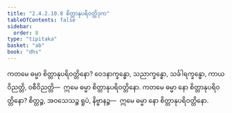```yaml
---
title: "2.4.2.10.8 စိတ္တာနုပရိဝတ္တိဒုက"
tableOfContents: false
sidebar:
  order: 8
type: "tipitaka"
basket: "ab"
book: "dhs"
---
```



<DynamicBreadcrumb />

<Division number="1539" book="dhs" e="ch" v="29" p="288">

<Paragraph number="2250" book="dhs">
ကတမေ ဓမ္မာ စိတ္တာနုပရိဝတ္တိနော? ဝေဒနာက္ခန္ဓော, သညာက္ခန္ဓော, သင်္ခါရက္ခန္ဓော, ကာယဝိညတ္တိ, ဝစီဝိညတ္တိ—  ဣမေ ဓမ္မာ စိတ္တာနုပရိဝတ္တိနော.
</Paragraph>

</Division>
<Division number="1540" book="dhs" e="ch" v="29" p="288">

<Paragraph number="2251" book="dhs">
ကတမေ ဓမ္မာ နော စိတ္တာနုပရိဝတ္တိနော? စိတ္တဉ္စ, အဝသေသဉ္စ ရူပံ, နိဗ္ဗာနဉ္စ—  ဣမေ ဓမ္မာ နော စိတ္တာနုပရိဝတ္တိနော.
</Paragraph>
</Division>